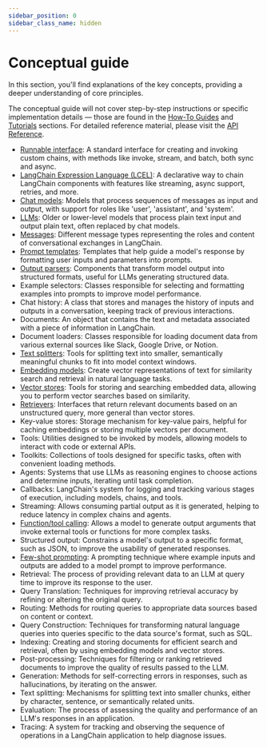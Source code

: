 ```yaml
---
sidebar_position: 0
sidebar_class_name: hidden
---
```


# Conceptual guide


In this section, you'll find explanations of the key concepts, providing a deeper understanding of core principles.

The conceptual guide will not cover step-by-step instructions or specific implementation details — those are found in the [How-To Guides](/docs/how_to/) and [Tutorials](/docs/tutorials) sections. For detailed reference material, please visit the [API Reference](https://python.langchain.com/api_reference/).

- [Runnable interface](/docs/concepts/runnables): A standard interface for creating and invoking custom chains, with methods like invoke, stream, and batch, both sync and async.
- [LangChain Expression Language (LCEL)](/docs/concepts/lcel): A declarative way to chain LangChain components with features like streaming, async support, retries, and more.
- [Chat models](/docs/concepts/chat_models): Models that process sequences of messages as input and output, with support for roles like 'user', 'assistant', and 'system'.
- [LLMs](/docs/concepts/llms): Older or lower-level models that process plain text input and output plain text, often replaced by chat models.
- [Messages](/docs/concepts/messages): Different message types representing the roles and content of conversational exchanges in LangChain.
- [Prompt templates](/docs/concepts/prompts): Templates that help guide a model's response by formatting user inputs and parameters into prompts.
- [Output parsers](/docs/concepts/output_parsers): Components that transform model output into structured formats, useful for LLMs generating structured data.
- Example selectors: Classes responsible for selecting and formatting examples into prompts to improve model performance.
- Chat history: A class that stores and manages the history of inputs and outputs in a conversation, keeping track of previous interactions.
- Documents: An object that contains the text and metadata associated with a piece of information in LangChain.
- Document loaders: Classes responsible for loading document data from various external sources like Slack, Google Drive, or Notion.
- [Text splitters](/docs/concepts/text_splitters): Tools for splitting text into smaller, semantically meaningful chunks to fit into model context windows.
- [Embedding models](/docs/concepts/embedding_models): Create vector representations of text for similarity search and retrieval in natural language tasks.
- [Vector stores](/docs/concepts/vectorstores): Tools for storing and searching embedded data, allowing you to perform vector searches based on similarity.
- [Retrievers](/docs/concepts/retrievers): Interfaces that return relevant documents based on an unstructured query, more general than vector stores.
- Key-value stores: Storage mechanism for key-value pairs, helpful for caching embeddings or storing multiple vectors per document.
- Tools: Utilities designed to be invoked by models, allowing models to interact with code or external APIs.
- Toolkits: Collections of tools designed for specific tasks, often with convenient loading methods.
- Agents: Systems that use LLMs as reasoning engines to choose actions and determine inputs, iterating until task completion.
- Callbacks: LangChain's system for logging and tracking various stages of execution, including models, chains, and tools.
- Streaming: Allows consuming partial output as it is generated, helping to reduce latency in complex chains and agents.
- [Function/tool calling](/docs/concepts/#function-tool-calling): Allows a model to generate output arguments that invoke external tools or functions for more complex tasks.
- Structured output: Constrains a model's output to a specific format, such as JSON, to improve the usability of generated responses.
- [Few-shot prompting](/docs/concepts/#few-shot-prompting): A prompting technique where example inputs and outputs are added to a model prompt to improve performance.
- Retrieval: The process of providing relevant data to an LLM at query time to improve its response to the user.
- Query Translation: Techniques for improving retrieval accuracy by refining or altering the original query.
- Routing: Methods for routing queries to appropriate data sources based on content or context.
- Query Construction: Techniques for transforming natural language queries into queries specific to the data source's format, such as SQL.
- Indexing: Creating and storing documents for efficient search and retrieval, often by using embedding models and vector stores.
- Post-processing: Techniques for filtering or ranking retrieved documents to improve the quality of results passed to the LLM.
- Generation: Methods for self-correcting errors in responses, such as hallucinations, by iterating on the answer.
- Text splitting: Mechanisms for splitting text into smaller chunks, either by character, sentence, or semantically related units.
- Evaluation: The process of assessing the quality and performance of an LLM's responses in an application.
- Tracing: A system for tracking and observing the sequence of operations in a LangChain application to help diagnose issues.
